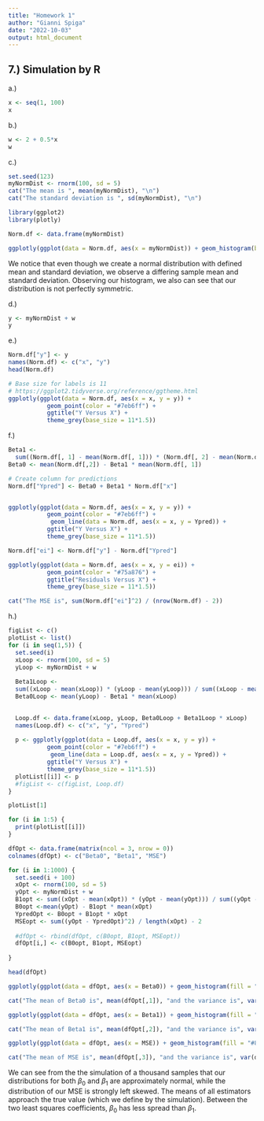 ```yaml
---
title: "Homework 1"
author: "Gianni Spiga"
date: "2022-10-03"
output: html_document
---
```


## 7.) Simulation by R

a.) 
```r
x <- seq(1, 100)
x
```
b.) 
```r
w <- 2 + 0.5*x
w
```
c.)
```r
set.seed(123)
myNormDist <- rnorm(100, sd = 5)
cat("The mean is ", mean(myNormDist), "\n")
cat("The standard deviation is ", sd(myNormDist), "\n")

library(ggplot2)
library(plotly)

Norm.df <- data.frame(myNormDist)

ggplotly(ggplot(data = Norm.df, aes(x = myNormDist)) + geom_histogram(bins = 15, fill = "#8a5789"))
```

We notice that even though we create a normal distribution with defined mean and standard deviation, we observe a differing sample  mean and standard deviation. Observing our histogram, we also can see that our distribution is not perfectly symmetric. 

d.)
```r
y <- myNormDist + w
y
```

e.)
```r
Norm.df["y"] <- y
names(Norm.df) <- c("x", "y")
head(Norm.df)

# Base size for labels is 11
# https://ggplot2.tidyverse.org/reference/ggtheme.html
ggplotly(ggplot(data = Norm.df, aes(x = x, y = y)) + 
           geom_point(color = "#7eb6ff") + 
           ggtitle("Y Versus X") + 
           theme_grey(base_size = 11*1.5))

```

f.)
```r
Beta1 <-
  sum((Norm.df[, 1] - mean(Norm.df[, 1])) * (Norm.df[, 2] - mean(Norm.df[, 2]))) / sum((Norm.df[, 1] - mean(Norm.df[, 1])) ^2)
Beta0 <- mean(Norm.df[,2]) - Beta1 * mean(Norm.df[, 1])

# Create column for predictions
Norm.df["Ypred"] <- Beta0 + Beta1 * Norm.df["x"]


ggplotly(ggplot(data = Norm.df, aes(x = x, y = y)) + 
           geom_point(color = "#7eb6ff") + 
            geom_line(data = Norm.df, aes(x = x, y = Ypred)) + 
           ggtitle("Y Versus X") + 
           theme_grey(base_size = 11*1.5))
```

```r
Norm.df["ei"] <- Norm.df["y"] - Norm.df["Ypred"]

ggplotly(ggplot(data = Norm.df, aes(x = x, y = ei)) + 
           geom_point(color = "#75a876") + 
           ggtitle("Residuals Versus X") + 
           theme_grey(base_size = 11*1.5))

cat("The MSE is", sum(Norm.df["ei"]^2) / (nrow(Norm.df) - 2))
```

h.)
```r
figList <- c()
plotList <- list()
for (i in seq(1,5)) {
  set.seed(i)
  xLoop <- rnorm(100, sd = 5)
  yLoop <- myNormDist + w
  
  Beta1Loop <-
  sum((xLoop - mean(xLoop)) * (yLoop - mean(yLoop))) / sum((xLoop - mean(xLoop))^2)
  Beta0Loop <- mean(yLoop) - Beta1 * mean(xLoop)
  

  Loop.df <- data.frame(xLoop, yLoop, Beta0Loop + Beta1Loop * xLoop)
  names(Loop.df) <- c("x", "y", "Ypred")
  
  p <- ggplotly(ggplot(data = Loop.df, aes(x = x, y = y)) + 
           geom_point(color = "#7eb6ff") +
            geom_line(data = Loop.df, aes(x = x, y = Ypred)) + 
           ggtitle("Y Versus X") + 
           theme_grey(base_size = 11*1.5))
  plotList[[i]] <- p
  #figList <- c(figList, Loop.df)
}

plotList[1]

for (i in 1:5) {
  print(plotList[[i]])
}
```

```r
dfOpt <- data.frame(matrix(ncol = 3, nrow = 0))
colnames(dfOpt) <- c("Beta0", "Beta1", "MSE")

for (i in 1:1000) {
  set.seed(i + 100)
  xOpt <- rnorm(100, sd = 5)
  yOpt <- myNormDist + w
  B1opt <- sum((xOpt - mean(xOpt)) * (yOpt - mean(yOpt))) / sum((yOpt - mean(yOpt))^2)
  B0opt <-mean(yOpt) - B1opt * mean(xOpt)
  YpredOpt <- B0opt + B1opt * xOpt
  MSEopt <- sum((yOpt - YpredOpt)^2) / length(xOpt) - 2
  
  #dfOpt <- rbind(dfOpt, c(B0opt, B1opt, MSEopt))
  dfOpt[i,] <- c(B0opt, B1opt, MSEopt)
  
}

head(dfOpt)
```

```r
ggplotly(ggplot(data = dfOpt, aes(x = Beta0)) + geom_histogram(fill = "#4b0082"))

cat("The mean of Beta0 is", mean(dfOpt[,1]), "and the variance is", var(dfOpt[,1]), ".")
```

```r
ggplotly(ggplot(data = dfOpt, aes(x = Beta1)) + geom_histogram(fill = "#00824b"))

cat("The mean of Beta1 is", mean(dfOpt[,2]), "and the variance is", var(dfOpt[,2]), ".")
```

```r
ggplotly(ggplot(data = dfOpt, aes(x = MSE)) + geom_histogram(fill = "#824b00"))

cat("The mean of MSE is", mean(dfOpt[,3]), "and the variance is", var(dfOpt[,3]), ".")

```

We can see from the the simulation of a thousand samples that our distributions for both $\beta_0$ and $\beta_1$ are approximately normal, while the distribution of our MSE is strongly left skewed. The means of all estimators approach the true value (which we define by the simulation). Between the two least squares coefficients, $\beta_0$ has less spread than $\beta_1$. 